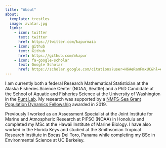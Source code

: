 ```yaml
---
title: "About"
about:
  template: trestles
  image: avatar.jpg
  links:
    - icon: twitter
      text: twitter
      href: https://twitter.com/kapurmaia
    - icon: github
      text: Github
      href: https://github.com/mkapur
    - icon: fa-google-scholar
      text: Google Scholar
      href: https://scholar.google.com/citations?user=H6AeRamFmxUC&hl=en
---
```


I am currently both a federal Research Mathematical Statistician at the Alaska Fisheries Science Center (NOAA, Seattle) and a PhD Candidate at the School of Aquatic and Fisheries Science at the University of Washington in the [Punt Lab](http://puntlab.washington.edu/maia-kapur/). My research was supported by a [NMFS-Sea Grant Population Dynamics Fellowship](https://seagrant.noaa.gov/News/Article/ArtMID/1660/ArticleID/2750/NOAA-Sea-Grant-and-Fisheries-announce-2019-Ecosystem-and-Population-Dynamics-Fellows) awarded in 2019.

Previously I worked as an Assessment Specialist at the Joint Institute for Marine and Atmospheric Research at PIFSC (NOAA) in Honolulu and completed my MSc at the Hawaii Institute of Marine Biology. I have also worked in the Florida Keys and studied at the Smithsonian Tropical Research Institute in Bocas Del Toro, Panama while completing my BSc in Environmental Science at UC Berkeley.
